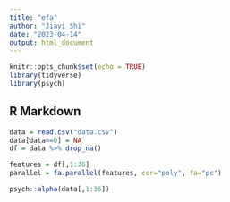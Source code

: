 ```yaml
---
title: "efa"
author: "Jiayi Shi"
date: "2023-04-14"
output: html_document
---
```


```r
knitr::opts_chunk$set(echo = TRUE)
library(tidyverse)
library(psych)
```

## R Markdown
```r
data = read.csv("data.csv")
data[data==0] = NA
df = data %>% drop_na()

features = df[,1:36]
parallel = fa.parallel(features, cor="poly", fa="pc")
```

```r
psych::alpha(data[,1:36])
```

